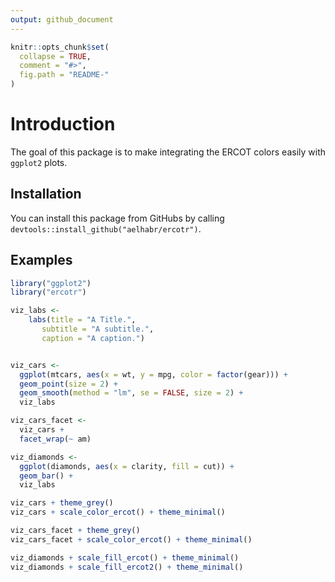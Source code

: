 ```yaml
---
output: github_document
---
```


<!-- README.md is generated from README.Rmd. Please edit that file -->

```r
knitr::opts_chunk$set(
  collapse = TRUE,
  comment = "#>",
  fig.path = "README-"
)
```

# Introduction

The goal of this package is to make integrating the ERCOT colors easily with `ggplot2` plots.

## Installation

You can install this package from GitHubs by calling `devtools::install_github("aelhabr/ercotr")`.

## Examples

```r
library("ggplot2")
library("ercotr")

viz_labs <-
    labs(title = "A Title.",
       subtitle = "A subtitle.",
       caption = "A caption.")


viz_cars <-
  ggplot(mtcars, aes(x = wt, y = mpg, color = factor(gear))) +
  geom_point(size = 2) +
  geom_smooth(method = "lm", se = FALSE, size = 2) +
  viz_labs

viz_cars_facet <-
  viz_cars +
  facet_wrap(~ am)

viz_diamonds <-
  ggplot(diamonds, aes(x = clarity, fill = cut)) +
  geom_bar() +
  viz_labs

viz_cars + theme_grey()
viz_cars + scale_color_ercot() + theme_minimal()

viz_cars_facet + theme_grey()
viz_cars_facet + scale_color_ercot() + theme_minimal()

viz_diamonds + scale_fill_ercot() + theme_minimal()
viz_diamonds + scale_fill_ercot2() + theme_minimal()
```


